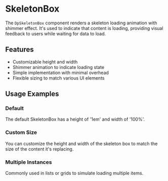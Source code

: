 
<Meta of={DpSkeletonBoxStories} />

# SkeletonBox

The `DpSkeletonBox` component renders a skeleton loading animation with shimmer effect. It's used to indicate that content is loading, providing visual feedback to users while waiting for data to load.

## Features

- Customizable height and width
- Shimmer animation to indicate loading state
- Simple implementation with minimal overhead
- Flexible sizing to match various UI elements

## Usage Examples

### Default

The default SkeletonBox has a height of '1em' and width of '100%'.

<Canvas of={DpSkeletonBoxStories.Default} />

### Custom Size

You can customize the height and width of the skeleton box to match the size of the content it's replacing.

<Canvas of={DpSkeletonBoxStories.CustomSize} />

### Multiple Instances

Commonly used in lists or grids to simulate loading multiple items.

<Canvas of={DpSkeletonBoxStories.MultipleItems} />
